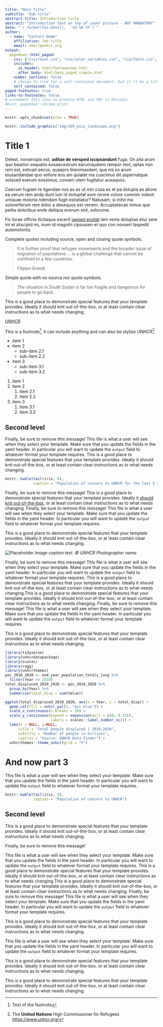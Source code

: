 ```yaml
---
title: "Main Title"
subtitle: "Sub title"
abstract-title: Introduction title
abstract: "Introduction text on top of cover picture - NOT MANDATORY"
date: "`r format(Sys.Date(),  '%d %B %Y')`"
author:
  - name: "Contact Name"
    affiliation: Job title
    email: email@unhcr.org
output:
  pagedown::html_paged:
    css: ["css/reset.css", "css/color_variables.css", "css/fonts.css", "css/all.css", "css/paged_base.css","css/paged_simple.css"]
    includes:
      in_header: html/fontawesome.html
      after_body: html/back_paged_simple.html
    number_sections: false
    # change to true for a self-contained document, but it'll be a litte slower for Pandoc to render
    self_contained: false
paged-footnotes: true
links-to-footnotes: false
# uncomment this line to produce HTML and PDF in RStudio:
#knit: pagedown::chrome_print
---
```


```r
knitr::opts_chunk$set(echo = TRUE)
```


```r
knitr::include_graphics("img/169_pics_landscape.png")
```


# Title 1

Delest, nonserspis est, **aditae de versped iscipsandunt** fuga. On plia arum quo beation sequatio eosaecestrum earumquatem rempor rest, optas non rem est, estrupt aecus, quaepro blanimusdam,  <i class="fa-solid fa-hands-holding-circle blue"></i> que nis es arum eiusandandae quo vollore eos am quiatet ma cuscimus dit aspernatque volesed exerum eossimus, conseri utem fugitatur aceaquos.

Caecum fugiam re ligendae nos as es ut min cusa ex et pa dolupta as abore ea verum rem anda dunt ium id moluptat eum rerore volore comnim volesti umquae moloria ndendam fugit estiatiatur? Natusam, si inihil ma solorerferum rem dolor a desequos est venem. Accuptatecae nimus que pelita doloribus ende deliqua ecerum sint, solorume.

Fic torae officte ilicitaque excerit [iaeped essitat](#second-level-1) lam venis doluptas etur sere int et aliscipid mi, inum id magnihi cipsusam et quo con nonseri taspedit autemolorita.



Complete quotes including source, open and closing quote symbols.

> It is further proof that refugee movements and the broader issue of migration of populations ... is a global challenge that cannot be confined to a few countries.
>
> Filippo Grandi

Simple quote with no source nor quote symbols.

> The situation in South Sudan is far too fragile and dangerous for people to go back.

This is a good place to demonstrate special features that your template provides. Ideally it should knit out-of-the-box, or at least contain clear instructions as to what needs changing.

<abbr title="The United Nations High Commissioner for Refugees">UNHCR</abbr>

This is a footnote^[Text of the footnote], it can include anything and can also be stylize UNHCR^[The **United Nations** High Commissioner for Refugees <https://www.unhcr.org/>]

* item 1
* item 2
    + sub-item 2.1
    + sub-item 2.2
* item 3
    + sub-item 3.1
    + sub-item 3.2
    
1. item 1
2. item 2
    1. item 2.1
    2. item 2.2
3. item 3
    1. item 3.1
    2. item 3.2

## Second level {-}

Finally, be sure to remove this message!
This file is what a user will see when they select your template. Make sure that you update the fields in the yaml header. In particular you will want to update the `output` field to whatever format your template requires.
This is a good place to demonstrate special features that your template provides. Ideally it should knit out-of-the-box, or at least contain clear instructions as to what needs changing.

```r
knitr::kable(tail(iris, 8),
             caption = "Population of concern to UNHCR for the last 5 years")
```

Finally, be sure to remove this message! This is a good place to demonstrate special features that your template provides. Ideally it [should knit out-of-the-box](https://www.unhcr.org/), or at least contain clear instructions as to what needs changing.
Finally, be sure to remove this message!
This file is what a user will see when they select your template. Make sure that you update the fields in the yaml header. In particular you will want to update the `output` field to whatever format your template requires.

This is a good place to demonstrate special features that your template provides. Ideally it should knit out-of-the-box, or at least contain clear instructions as to what needs changing.

![Placeholder](img/169_pics_landscape.png)
*Image caption text. &copy; UNHCR Photographer name*

Finally, be sure to remove this message!
This file is what a user will see when they select your template. Make sure that you update the fields in the yaml header. In particular you will want to update the `output` field to whatever format your template requires.
This is a good place to demonstrate special features that your template provides. Ideally it should knit out-of-the-box, or at least contain clear instructions as to what needs changing.This is a good place to demonstrate special features that your template provides. Ideally it should knit out-of-the-box, or at least contain clear instructions as to what needs changing.
Finally, be sure to remove this message!
This file is what a user will see when they select your template. Make sure that you update the fields in the yaml header. In particular you will want to update the `output` field to whatever format your template requires.

This is a good place to demonstrate special features that your template provides. Ideally it should knit out-of-the-box, or at least contain clear instructions as to what needs changing.

```r
library(tidyverse)
library(unhcrdatapackage)
library(scales)
library(ragg)
library(unhcrthemes)
poc_2010_2020 <- end_year_population_totals_long %>% 
  filter(Year >= 2010)
total_displaced_2010_2020 <- poc_2010_2020 %>% 
  group_by(Year) %>% 
  summarise(total_disp = sum(Value))

ggplot(total_displaced_2010_2020, aes(x = Year, y = total_disp)) +
  geom_col(fill = unhcr_pal(1, "pal_blue")) +
  scale_x_continuous(n.breaks = 10) +
  scale_y_continuous(expand = expansion(mult = c(0, 0.15)),
                     labels = scales::label_number_si()) +
  labs(x = NULL, y=NULL,
      title = "Total people displaced | 2010-2020",
      subtitle = "Number of people in millions",
      caption = "Source: UNHCR Data Finder") +
  unhcrthemes::theme_unhcr(grid = "Y")
```

# And now part 3 {-}

This file is what a user will see when they select your template. Make sure that you update the fields in the yaml header. In particular you will want to update the `output` field to whatever format your template requires.

```r
knitr::kable(tail(iris, 8),
             caption = "Population of concern to UNHCR")
```

## Second level {-}

::: {.bg-grey}
This is a good place to demonstrate special features that your template provides. Ideally it should knit out-of-the-box, or at least contain clear instructions as to what needs changing.

Finally, be sure to remove this message!
:::

This file is what a user will see when they select your template. Make sure that you update the fields in the yaml header. In particular you will want to update the `output` field to whatever format your template requires.
This is a good place to demonstrate special features that your template provides. Ideally it should knit out-of-the-box, or at least contain clear instructions as to what needs changing.This is a good place to demonstrate special features that your template provides. Ideally it should knit out-of-the-box, or at least contain clear instructions as to what needs changing.
Finally, be sure to remove this message!
This file is what a user will see when they select your template. Make sure that you update the fields in the yaml header. In particular you will want to update the `output` field to whatever format your template requires.

This is a good place to demonstrate special features that your template provides. Ideally it should knit out-of-the-box, or at least contain clear instructions as to what needs changing.

This file is what a user will see when they select your template. Make sure that you update the fields in the yaml header. In particular you will want to update the `output` field to whatever format your template requires.

This is a good place to demonstrate special features that your template provides. Ideally it should knit out-of-the-box, or at least contain clear instructions as to what needs changing.

This is a good place to demonstrate special features that your template provides. Ideally it should knit out-of-the-box, or at least contain clear instructions as to what needs changing.






